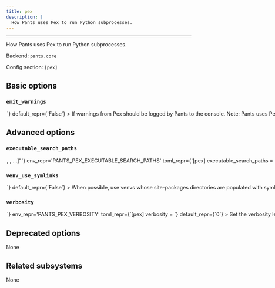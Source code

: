 ```yaml
---
title: pex
description: |
  How Pants uses Pex to run Python subprocesses.
---
```



---

How Pants uses Pex to run Python subprocesses.

Backend: <span className="color--primary">`pants.core`</span>

Config section: <span className="color--primary">`[pex]`</span>

<span className={styles.options}>

## Basic options

### `emit_warnings`

<Option
  cli_repr={`--[no-]pex-emit-warnings`}
  env_repr='PANTS_PEX_EMIT_WARNINGS'
  toml_repr={`[pex]
emit_warnings = <bool>`}
  default_repr={`False`}
>

If warnings from Pex should be logged by Pants to the console.

Note: Pants uses Pex internally in some ways that trigger some warnings at the moment, so enabling this may result in warnings not related to your code. See &#x3C;https://github.com/pantsbuild/pants/issues/20577&#x3E; and &#x3C;https://github.com/pantsbuild/pants/issues/20586&#x3E;.

</Option>

## Advanced options

### `executable_search_paths`

<Option
  cli_repr={`--pex-executable-search-paths="[<binary-paths>, <binary-paths>, ...]"`}
  env_repr='PANTS_PEX_EXECUTABLE_SEARCH_PATHS'
  toml_repr={`[pex]
executable_search_paths = [
    <binary-paths>,
    <binary-paths>,
    ...,
]`}
  default_repr={`[\n  "<PATH>"\n]`}
  target_field_name='pex_executable_search_paths'
>

The PATH value that will be used by the PEX subprocess and any subprocesses it spawns.

The special string `"<PATH>"` will expand to the contents of the PATH env var.

</Option>

### `venv_use_symlinks`

<Option
  cli_repr={`--[no-]pex-venv-use-symlinks`}
  env_repr='PANTS_PEX_VENV_USE_SYMLINKS'
  toml_repr={`[pex]
venv_use_symlinks = <bool>`}
  default_repr={`False`}
>

When possible, use venvs whose site-packages directories are populated with symlinks.

Enabling this can save space in the `--named-caches-dir` directory and lead to slightly faster execution times for Pants Python goals. Some distributions do not work with symlinked venvs though, so you may not be able to enable this optimization as a result.

</Option>

### `verbosity`

<Option
  cli_repr={`--pex-verbosity=<int>`}
  env_repr='PANTS_PEX_VERBOSITY'
  toml_repr={`[pex]
verbosity = <int>`}
  default_repr={`0`}
>

Set the verbosity level of PEX logging, from 0 (no logging) up to 9 (max logging).

</Option>

## Deprecated options

None

## Related subsystems

None

</span>
